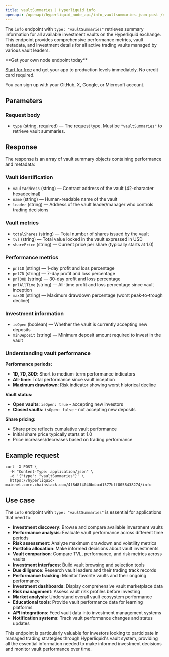```yaml
---
title: vaultSummaries | Hyperliquid info
openapi: /openapi/hyperliquid_node_api/info_vaultsummaries.json post /4f8d8f4040bdacd1577bff8058438274/info
---
```


The `info` endpoint with `type: "vaultSummaries"` retrieves summary information for all available investment vaults on the Hyperliquid exchange. This endpoint provides comprehensive performance metrics, vault metadata, and investment details for all active trading vaults managed by various vault leaders.

<Check>
**Get your own node endpoint today**

[Start for free](https://console.chainstack.com/) and get your app to production levels immediately. No credit card required.

You can sign up with your GitHub, X, Google, or Microsoft account.
</Check>

## Parameters

### Request body

* `type` (string, required) — The request type. Must be `"vaultSummaries"` to retrieve vault summaries.

## Response

The response is an array of vault summary objects containing performance and metadata:

### Vault identification

* `vaultAddress` (string) — Contract address of the vault (42-character hexadecimal)
* `name` (string) — Human-readable name of the vault
* `leader` (string) — Address of the vault leader/manager who controls trading decisions

### Vault metrics

* `totalShares` (string) — Total number of shares issued by the vault
* `tvl` (string) — Total value locked in the vault expressed in USD
* `sharePrice` (string) — Current price per share (typically starts at 1.0)

### Performance metrics

* `pnl1D` (string) — 1-day profit and loss percentage
* `pnl7D` (string) — 7-day profit and loss percentage  
* `pnl30D` (string) — 30-day profit and loss percentage
* `pnlAllTime` (string) — All-time profit and loss percentage since vault inception
* `maxDD` (string) — Maximum drawdown percentage (worst peak-to-trough decline)

### Investment information

* `isOpen` (boolean) — Whether the vault is currently accepting new deposits
* `minDeposit` (string) — Minimum deposit amount required to invest in the vault

### Understanding vault performance

**Performance periods:**
- **1D, 7D, 30D**: Short to medium-term performance indicators
- **All-time**: Total performance since vault inception
- **Maximum drawdown**: Risk indicator showing worst historical decline

**Vault status:**
- **Open vaults**: `isOpen: true` - accepting new investors
- **Closed vaults**: `isOpen: false` - not accepting new deposits

**Share pricing:**
- Share price reflects cumulative vault performance
- Initial share price typically starts at 1.0
- Price increases/decreases based on trading performance

## Example request

```shell Shell
curl -X POST \
  -H "Content-Type: application/json" \
  -d '{"type": "vaultSummaries"}' \
  https://hyperliquid-mainnet.core.chainstack.com/4f8d8f4040bdacd1577bff8058438274/info
```

## Use case

The `info` endpoint with `type: "vaultSummaries"` is essential for applications that need to:

* **Investment discovery**: Browse and compare available investment vaults
* **Performance analysis**: Evaluate vault performance across different time periods
* **Risk assessment**: Analyze maximum drawdown and volatility metrics
* **Portfolio allocation**: Make informed decisions about vault investments
* **Vault comparison**: Compare TVL, performance, and risk metrics across vaults
* **Investment interfaces**: Build vault browsing and selection tools
* **Due diligence**: Research vault leaders and their trading track records
* **Performance tracking**: Monitor favorite vaults and their ongoing performance
* **Investment dashboards**: Display comprehensive vault marketplace data
* **Risk management**: Assess vault risk profiles before investing
* **Market analysis**: Understand overall vault ecosystem performance
* **Educational tools**: Provide vault performance data for learning platforms
* **API integrations**: Feed vault data into investment management systems
* **Notification systems**: Track vault performance changes and status updates

This endpoint is particularly valuable for investors looking to participate in managed trading strategies through Hyperliquid's vault system, providing all the essential information needed to make informed investment decisions and monitor vault performance over time.

